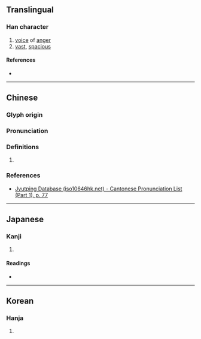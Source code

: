 {{character info}}
==Translingual==

===Han character===
{{Han char|rn=30|rad=口|as=05|sn=8|four=66027|canj=RRMS|ids=⿰口号}}

# [[voice]] of [[anger]]
# [[vast]], [[spacious]]

====References====
* {{Han ref|kx=0183.090|dkj=03466|dj=0402.100|hdz=10600.050|uh=547A|ud=21626|bh=CBE2|bd=52194}}

----

==Chinese==
{{zh-forms}}

===Glyph origin===
{{Han etym}}

===Pronunciation===
{{zh-pron
|m=xiāo
|c=hiu1,hou4
|mc=y
|oc=y
|cat=
}}

===Definitions===
{{zh-hanzi}}

# {{rfdef|zh|sort=口05}}

===References===
* [http://www.iso10646hk.net/jp/document/download.jsp Jyutping Database (iso10646hk.net) - Cantonese Pronunciation List (Part 1), p. 77]

----

==Japanese==

===Kanji===
{{ja-kanji|grade=|rs=口05}}

# {{rfdef|ja|sort=口05}}

====Readings====
* {{ja-readings|on=[[きょう]] (kyō), [[ごう]] (gō), [[こう]] (kō), [[く]] (ku)|kun=}}

----

==Korean==

===Hanja===
{{ko-hanja|hangeul=[[효]], [[호]]|rv=hyo, ho|mr=hyo, ho}}

# {{rfdef|ko|sort=口05}}